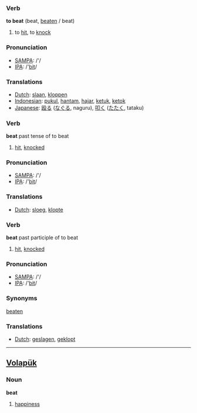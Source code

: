 === Verb ===

'''to beat''' (beat, [[beaten]] / beat)

# to [[hit]], to [[knock]]

=== Pronunciation ===
*[[w:SAMPA|SAMPA]]: /'/
*[[w:IPA|IPA]]: /'[[bit]]/

=== Translations ===
*[[Dutch]]: [[slaan]], [[kloppen]]
*[[Indonesian]]: [[pukul]], [[hantam]], [[hajar]], [[ketuk]], [[ketok]]
*[[Japanese]]: [[殴る]] ([[なぐる]], naguru), [[叩く]] ([[たたく]], tataku)

=== Verb ===

'''beat''' past tense of to beat

# [[hit]], [[knocked]] 

=== Pronunciation ===
*[[w:SAMPA|SAMPA]]: /'/
*[[w:IPA|IPA]]: /'[[bit]]/

=== Translations ===
*[[Dutch]]: [[sloeg]], [[klopte]]

=== Verb ===

'''beat''' past participle of to beat

# [[hit]], [[knocked]] 

=== Pronunciation ===
*[[w:SAMPA|SAMPA]]: /'/
*[[w:IPA|IPA]]: /'[[bit]]/

=== Synonyms ===

[[beaten]]

=== Translations ===
*[[Dutch]]: [[geslagen]], [[geklopt]]

----

== [[Volapük]] ==

=== Noun ===

'''beat'''

# [[happiness]]